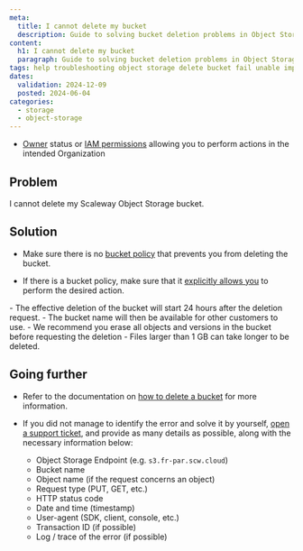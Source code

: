 ```yaml
---
meta:
  title: I cannot delete my bucket
  description: Guide to solving bucket deletion problems in Object Storage.
content:
  h1: I cannot delete my bucket
  paragraph: Guide to solving bucket deletion problems in Object Storage.
tags: help troubleshooting object storage delete bucket fail unable impossible
dates:
  validation: 2024-12-09
  posted: 2024-06-04
categories:
  - storage
  - object-storage
---
```


<Macro id="requirements" />

- [Owner](/iam/concepts/#owner) status or [IAM permissions](/iam/concepts/#permission) allowing you to perform actions in the intended Organization

## Problem

I cannot delete my Scaleway Object Storage bucket.

## Solution

- Make sure there is no [bucket policy](/object-storage/concepts/#bucket-policy) that prevents you from deleting the bucket.

- If there is a bucket policy, make sure that it [explicitly allows you](/object-storage/api-cli/bucket-policy/) to perform the desired action.

<Message type="note">
- The effective deletion of the bucket will start 24 hours after the deletion request.
- The bucket name will then be available for other customers to use.
- We recommend you erase all objects and versions in the bucket before requesting the deletion
- Files larger than 1 GB can take longer to be deleted.
</Message>

## Going further

- Refer to the documentation on [how to delete a bucket](/object-storage/how-to/delete-a-bucket/) for more information.

- If you did not manage to identify the error and solve it by yourself, [open a support ticket](/account/how-to/open-a-support-ticket/), and provide as many details as possible, along with the necessary information below:
    - Object Storage Endpoint (e.g. `s3.fr-par.scw.cloud`)
    - Bucket name
    - Object name (if the request concerns an object)
    - Request type (PUT, GET, etc.)
    - HTTP status code
    - Date and time (timestamp)
    - User-agent (SDK, client, console, etc.)
    - Transaction ID (if possible)
    - Log / trace of the error (if possible)